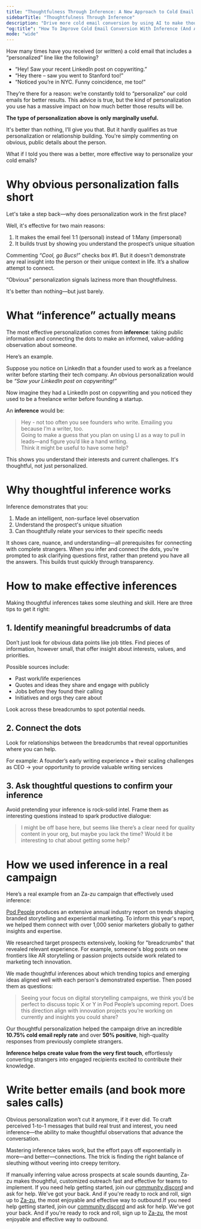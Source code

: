 ```yaml
---
title: "Thoughtfulness Through Inference: A New Approach to Cold Email Personalization"
sidebarTitle: "Thoughtfulness Through Inference"
description: "Drive more cold email conversion by using AI to make thoughtful inferences."
"og:title": "How To Improve Cold Email Conversion With Inference (And AI)"
mode: "wide"
---
```


How many times have you received (or written) a cold email that includes a “personalized” line like the following?

- “Hey! Saw your recent LinkedIn post on copywriting.”  
- “Hey there – saw you went to Stanford too!”
- “Noticed you’re in NYC. Funny coincidence, me too!”

They’re there for a reason: we’re constantly told to “personalize” our cold emails for better results. This advice is true, but the kind of personalization you use has a massive impact on how much better those results will be.

**The type of personalization above is only marginally useful.** 

It's better than nothing, I’ll give you that. But it hardly qualifies as true personalization or relationship building. You're simply commenting on obvious, public details about the person.

What if I told you there was a better, more effective way to personalize your cold emails?

# Why obvious personalization falls short
Let's take a step back—why does personalization work in the first place? 

Well, it's effective for two main reasons:

1. It makes the email feel 1:1 (personal) instead of 1:Many (impersonal)
2. It builds trust by showing you understand the prospect’s unique situation

Commenting _“Cool, go Bucs!”_ checks box #1. But it doesn't demonstrate any real insight into the person or their unique context in life. It’s a shallow attempt to connect.

“Obvious” personalization signals laziness more than thoughtfulness. 

It's better than nothing—but just barely.

# What “inference” actually means
The most effective personalization comes from **inference**: taking public information and connecting the dots to make an informed, value-adding observation about someone.

Here’s an example.

Suppose you notice on LinkedIn that a founder used to work as a freelance writer before starting their tech company. An obvious personalization would be _“Saw your LinkedIn post on copywriting!”_ 

Now imagine they had a LinkedIn post on copywriting and you noticed they used to be a freelance writer before founding a startup. 

An **inference** would be:

> Hey - not too often you see founders who write. Emailing you because I’m a writer, too. <br/>
> Going to make a guess that you plan on using LI as a way to pull in leads—and figure you’d like a hand writing. <br/>
> Think it might be useful to have some help?

This shows you understand their interests and current challenges. It's thoughtful, not just personalized.

# Why thoughtful inference works
Inference demonstrates that you:

1. Made an intelligent, non-surface level observation  
2. Understand the prospect's unique situation  
3. Can thoughtfully relate your services to their specific needs

It shows care, nuance, and understanding—all prerequisites for connecting with complete strangers. When you infer and connect the dots, you’re prompted to ask clarifying questions first, rather than pretend you have all the answers. This builds trust quickly through transparency.

# How to make effective inferences
Making thoughtful inferences takes some sleuthing and skill. Here are three tips to get it right:

## 1. Identify meaningful breadcrumbs of data
Don’t just look for obvious data points like job titles. Find pieces of information, however small, that offer insight about interests, values, and priorities. 

Possible sources include:
- Past work/life experiences
- Quotes and ideas they share and engage with publicly
- Jobs before they found their calling
- Initiatives and orgs they care about

Look across these breadcrumbs to spot potential needs.

## 2. Connect the dots
Look for relationships between the breadcrumbs that reveal opportunities where you can help. 

For example: A founder’s early writing experience + their scaling challenges as CEO → your opportunity to provide valuable writing services

## 3. Ask thoughtful questions to confirm your inference
Avoid pretending your inference is rock-solid intel. Frame them as interesting questions instead to spark productive dialogue:

> I might be off base here, but seems like there’s a clear need for quality content in your org, but maybe you lack the time? Would it be interesting to chat about getting some help?

# How we used inference in a real campaign
Here’s a real example from an Za-zu campaign that effectively used inference:

[Pod People](https://podpeople.com) produces an extensive annual industry report on trends shaping branded storytelling and experiential marketing. To inform this year's report, we helped them connect with over 1,000 senior marketers globally to gather insights and expertise.

We researched target prospects extensively, looking for "breadcrumbs" that revealed relevant experience. For example, someone's blog posts on new frontiers like AR storytelling or passion projects outside work related to marketing tech innovation.  

We made thoughtful inferences about which trending topics and emerging ideas aligned well with each person's demonstrated expertise. Then posed them as questions:

> Seeing your focus on digital storytelling campaigns, we think you’d be perfect to discuss topic X or Y in Pod People’s upcoming report. Does this direction align with innovation projects you’re working on currently and insights you could share?

Our thoughtful personalization helped the campaign drive an incredible **10.75% cold email reply rate** and over **50% positive**, high-quality responses from previously complete strangers.

**Inference helps create value from the very first touch**, effortlessly converting strangers into engaged recipients excited to contribute their knowledge.

# Write better emails (and book more sales calls) 
Obvious personalization won’t cut it anymore, if it ever did. To craft perceived 1-to-1 messages that build real trust and interest, you need inference—the ability to make thoughtful observations that advance the conversation.

Mastering inference takes work, but the effort pays off exponentially in more—and better—connections. The trick is finding the right balance of sleuthing without veering into creepy territory.

If manually inferring value across prospects at scale sounds daunting, Za-zu makes thoughtful, customized outreach fast and effective for teams to implement. If you need help getting started, join our [community discord](https://discord.gg/6bUPKDf5) and ask for help. We've got your back. And if you're ready to rock and roll, sign up to [Za-zu](https://app.za-zu.com), the most enjoyable and effective way to outbound.If you need help getting started, join our [community discord](https://discord.gg/6bUPKDf5) and ask for help. We've got your back. And if you're ready to rock and roll, sign up to [Za-zu](https://app.za-zu.com), the most enjoyable and effective way to outbound.